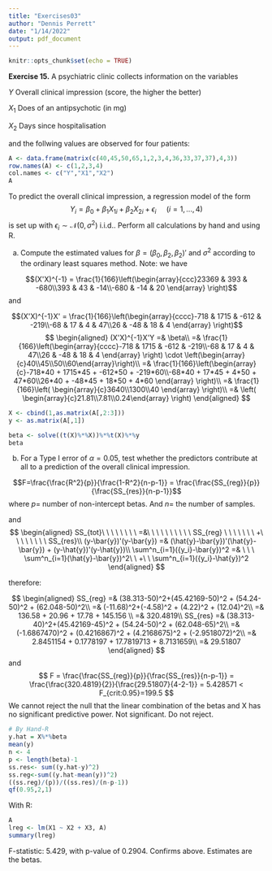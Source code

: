 ```yaml
---
title: "Exercises03"
author: "Dennis Perrett"
date: "1/14/2022"
output: pdf_document
---
```


```r
knitr::opts_chunk$set(echo = TRUE)
```
**Exercise 15.** A psychiatric clinic collects information on the variables

$Y$ Overall clinical impression (score, the higher the better)

$X_1$ Does of an antipsychotic (in mg)

$X_2$ Days since hospitalisation

and the follwing values are observed for four patients:

```r
A <- data.frame(matrix(c(40,45,50,65,1,2,3,4,36,33,37,37),4,3))
row.names(A) <- c(1,2,3,4)
col.names <- c("Y","X1","X2")
A
```

To predict the overall clinical impression, a regression model of the form
$$Y_i=\beta_0+\beta_1X_{1i}+\beta_2X_{2i} + \epsilon_i\ \ \ \ \ (i=1,...,4)$$
is set up with $\epsilon_i \sim \mathcal{N}(0,\sigma^2)$ i.i.d.. Perform all calculations by hand and using R.

a. Compute the estimated values for $\beta = (\beta_0,\beta_2,\beta_2)'$ and $\sigma^2$ according to the ordinary least squares method. Note: we have

$$(X'X)^{-1} = \frac{1}{166}\left(\begin{array}{ccc}23369 &  393 & -680\\393 & 43 & -14\\-680 & -14 & 20 \end{array} \right)$$
and

$$(X'X)^{-1}X' = \frac{1}{166}\left(\begin{array}{cccc}-718 &  1715 & -612 & -219\\-68 & 17 & 4 & 47\\26 & -48 & 18 & 4 \end{array} \right)$$
$$
\begin{aligned}
(X'X)^{-1}X'Y =& \beta\\
=& \frac{1}{166}\left(\begin{array}{cccc}-718 &  1715 & -612 & -219\\-68 & 17 & 4 & 47\\26 & -48 & 18 & 4 \end{array} \right) \cdot \left(\begin{array}{c}40\\45\\50\\60\end{array}\right)\\
=& \frac{1}{166}\left(\begin{array}{c}-718*40 +  1715*45 + -612*50 + -219*60\\-68*40 + 17*45 + 4*50 + 47*60\\26*40 + -48*45 + 18*50 + 4*60 \end{array} \right)\\
=& \frac{1}{166}\left( \begin{array}{c}3640\\1300\\40 \end{array} \right)\\
=& \left( \begin{array}{c}21.81\\7.81\\0.24\end{array} \right)
\end{aligned}
$$

```r
X <- cbind(1,as.matrix(A[,2:3]))
y <- as.matrix(A[,1])

beta <- solve((t(X)%*%X))%*%t(X)%*%y
beta
```


b. For a Type I error of $\alpha = 0.05$, test whether the predictors contribute at all to a prediction of the overall clinical impression.

$$F=\frac{\frac{R^2}{p}}{\frac{1-R^2}{n-p-1}} = \frac{\frac{SS_{reg}}{p}}{\frac{SS_{res}}{n-p-1}}$$
where $p=$ number of non-intercept betas. And $n =$ the number of samples.

and
$$
\begin{aligned}
SS_{tot}\ \ \ \ \ \ \ \ =&\ \ \ \ \ \ \ \ \ \ SS_{reg} \ \ \ \ \ \ \ +\ \ \ \ \ \ \ \ SS_{res}\\
(y-\bar{y})'(y-\bar{y}) =& (\hat{y}-\bar{y})'(\hat{y}-\bar{y}) + (y-\hat{y})'(y-\hat{y})\\
\sum^n_{i=1}({y_i}-\bar{y})^2 =& \ \ \ \sum^n_{i=1}(\hat{y}-\bar{y})^2\ \  +\ \  \sum^n_{i=1}({y_i}-\hat{y})^2
\end{aligned}
$$

therefore:

$$
\begin{aligned}
SS_{reg} =& (38.313-50)^2+(45.42169-50)^2 + (54.24-50)^2 + (62.048-50)^2\\
=& (-11.68)^2+(-4.58)^2 + (4.22)^2 + (12.04)^2\\
=& 136.58 + 20.96 + 17.78 + 145.156 \\
=& 320.4819\\
SS_{res} =& (38.313-40)^2+(45.42169-45)^2 + (54.24-50)^2 + (62.048-65)^2\\
=& (-1.6867470)^2 + (0.4216867)^2 + (4.2168675)^2 + (-2.9518072)^2\\
=& 2.8451154 + 0.1778197 + 17.7819713 + 8.7131659\\
=& 29.51807
\end{aligned}
$$
and
$$
F = \frac{\frac{SS_{reg}}{p}}{\frac{SS_{res}}{n-p-1}} = \frac{\frac{320.4819}{2}}{\frac{29.51807}{4-2-1}} = 5.428571 < F_{crit:0.95}=199.5
$$
We cannot reject the null that the linear combination of the betas and X has no significant predictive power. Not significant. Do not reject. 
```r
# By Hand-R
y.hat = X%*%beta
mean(y)
n <- 4
p <- length(beta)-1
ss.res<- sum((y.hat-y)^2)
ss.reg<-sum((y.hat-mean(y))^2)
((ss.reg)/(p))/((ss.res)/(n-p-1))
qf(0.95,2,1)
```

With R:
```r
A
lreg <- lm(X1 ~ X2 + X3, A)
summary(lreg)
```
F-statistic: 5.429, with p-value of 0.2904. Confirms above. Estimates are the betas.

